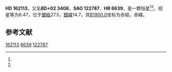 {{Starbox begin
| name = HD 162113
}}
{{Starbox observe
| epoch = [[J2000.0|J2000.0]]
| constell = {{星座名待查}}<ref name=SIMBAD>{{cite web
 | url=http://simbad.u-strasbg.fr/simbad/sim-id?Ident=HR+6639
 | title =Pulsating variable Star
 | publisher=Centre de Données astronomiques de Strasbourg
 | work=SIMBAD
 | accessdate=2012-07-13}}</ref><ref name=DATA>{{cite web
 | url=http://vizier.u-strasbg.fr/viz-bin/VizieR-5?-out.add=.&-source=5050&-corr=PK=HR&-out.max=9999&HR=6639
 | title=VizieR Detailed Page
 | accessdate=2012-07-13
 | archive-date=2016-03-05
 | archive-url=https://web.archive.org/web/20160305023223/http://vizier.u-strasbg.fr/viz-bin/VizieR-5?-out.add=.&-source=5050&-corr=PK=HR&-out.max=9999&HR=6639
 | dead-url=no
 }}</ref>
| 星官 = 
| ra = {{RA|17|49|18.9}}<ref name=SIMBAD /><ref name=DATA />
| dec = {{DEC|+1|57|40}}<ref name=SIMBAD /><ref name=DATA />
| appmag_v = 6.47<ref name=SIMBAD /><ref name=DATA />
}}
{{Starbox character
| class = K0III<ref name=SIMBAD /><ref name=DATA />
| b-v = 1.24<ref name=SIMBAD /><ref name=DATA />
| u-b = 1.26<ref name=SIMBAD /><ref name=DATA />
| r-i = <ref name=SIMBAD /><ref name=DATA />
| variable = 
}}
{{Starbox astrometry
| radial_v = 1.26
| prop_mo_ra = -58
| parallax = 
| p_error = 
}}
{{Starbox catalog
| names =BD+02 3406，[[SAO星表|SAO]] 122787，[[HD星表|HD]] 162113，[[HR星表|HR]] 6639}}
{{Starbox reference |Simbad=HR+6639}}
{{Starbox end}}

'''HD 162113'''，又名'''BD+02 3406'''，'''SAO 122787'''、'''HR 6639'''，是一颗恒星<ref name=SIMBAD /><ref name=DATA />，视星等为6.47，位于[[銀道座標系|銀經]]27.5，[[銀道座標系|銀緯]]14.7，其[[B1900.0|B1900.0]]坐标为赤經{{RA|17|44|16.3}}，赤緯{{DEC|+1|14.7|29}}。

== 参考文献 ==
{{reflist}}

{{star-stub}}

[[Category:HD和HDE天體|162113]]
[[Category:HR天體|6639]]
[[Category:SAO天體|122787]]